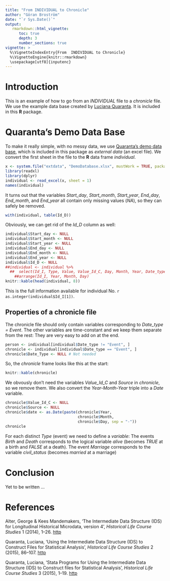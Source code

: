 ```yaml
---
title: "From INDIVIDUAL to Chronicle"
author: "Göran Broström"
date: "`r Sys.Date()`"
output: 
   rmarkdown::html_vignette:
      toc: true
      depth: 3
      number_sections: true
vignette: >
  %\VignetteIndexEntry{From  INDIVIDUAL to Chronicle}
  %\VignetteEngine{knitr::rmarkdown}
  \usepackage[utf8]{inputenc}
---
```


# Introduction 

This is an example of how to go from an *INDIVIDUAL* file to a *chronicle* file. We use the example data base created by [Luciana Quaranta](http://www.ekh.lu.se/personal/staff/ekh-lqn). It is included in this **R** package.



# Quaranta's Demo Data Base

To make it really simple, with no messy data, we use [Quaranta's demo data base](http://www.ehps-net.eu/article/stata-programs-using-intermediate-data-structure-ids-construct-files-statistical-analysis), which is included in this package as *external data* (an excel file). We convert the first sheet in the file to the **R** data frame *individual*.

```r
x <- system.file("extdata", "DemoDatabase.xlsx", mustWork = TRUE, package = "idsr")
library(readxl)
library(dplyr)
individual <- read_excel(x, sheet = 1)
names(individual)
```

It turns out that the variables *Start_day*, *Start_month*, *Start_year*, *End_day*, *End_month*, and *End_year* all contain only missing values (*NA*), so they can safely be removed.  

```r
with(individual, table(Id_D))
```

Obviously, we can get rid of the *Id_D* column as well:

```r
individual$Start_day <- NULL
individual$Start_month <- NULL
individual$Start_year <- NULL
individual$End_day <- NULL
individual$End_month <- NULL
individual$End_year <- NULL
individual$Id_D <- NULL
##individual <- individual %>%
  ##  select(Id_I, Type, Value, Value_Id_C, Day, Month, Year, Date_type, Source) %>%
    ##arrange(Id_I, Year, Month, Day)
knitr::kable(head(individual, 8))
```


This is the full information available for individual No. `r as.integer(individual$Id_I[1])`.

## Properties of a chronicle file

The chronicle file should only contain variables corresponding to *Date_type = Event*. The other variables are time-constant and we keep them separate from the rest: They are very easy to add on at the end.

```r
person <- individual[individual$Date_type != "Event", ]
chronicle <- individual[individual$Date_type == "Event", ]
chronicle$Date_Type <- NULL # Not needed
```

So, the *chronicle* frame looks like this at the start:


```r
knitr::kable(chronicle)
```

We obvously don't need the variables *Value_Id_C* and *Source* in *chronicle*, so we remove them. 
We also convert the *Year-Month-Year* triple into a *Date* variable.

```r
chronicle$Value_Id_C <- NULL
chronicle$Source <- NULL
chronicle$date <- as.Date(paste(chronicle$Year, 
                                chronicle$Month, 
                                chronicle$Day, sep = "-"))
chronicle
```

For each distinct *Type* (event) we need to define a *variable*: The events *Birth* and *Death* corresponds to the logical variable *alive* (becomes *TRUE* at a birth and *FALSE* at a death). The event *Marriage* corresponds to the variable *civil_status* (becomes *married* at a marriage)



# Conclusion


Yet to be written ...

# References

Alter, George & Kees Mandemakers, 'The Intermediate Data Structure (IDS) for Longitudinal Historical Microdata, version 4', *Historical Life Course Studies* 1 (2014), 1--26.
[http](http://hdl.handle.net/10622/23526343-2014-0001?locatt=view:master)

Quaranta, Luciana, 'Using the Intermediate Data Structure (IDS) to Construct Files for Statistical Analysis', *Historical Life Course Studies* 2 (2015), 86--107.
[http](http://hdl.handle.net/10622/23526343-2015-0007?locatt=view:master)

Quaranta, Luciana, 'Stata Programs for Using the Intermediate Data Structure (IDS) to Construct files for Statistical Analysis', *Historical Life Course Studies* 3 (2015), 1--19. [http](http://hdl.handle.net/10622/23526343-2016-0001?locatt=view:master())
